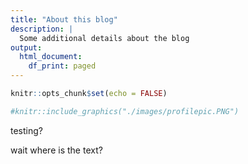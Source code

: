 ```yaml
---
title: "About this blog"
description: |
  Some additional details about the blog
output:
  html_document:
    df_print: paged
---
```


```r
knitr::opts_chunk$set(echo = FALSE)
```

```r
#knitr::include_graphics("./images/profilepic.PNG")
```

testing?

wait where is the text?

